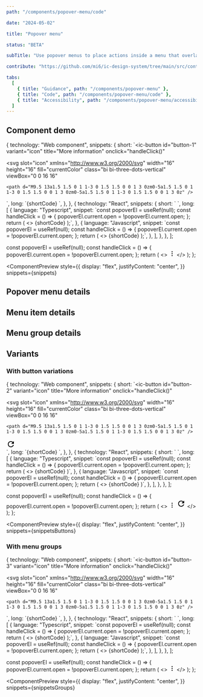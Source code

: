 ```yaml
---
path: "/components/popover-menu/code"

date: "2024-05-02"

title: "Popover menu"

status: "BETA"

subTitle: "Use popover menus to place actions inside a menu that overlays other page content when opened."

contribute: "https://github.com/mi6/ic-design-system/tree/main/src/content/structured/components/popover-menu"

tabs:
  [
    { title: "Guidance", path: "/components/popover-menu" },
    { title: "Code", path: "/components/popover-menu/code" },
    { title: "Accessibility", path: "/components/popover-menu/accessibility" },
  ]
---
```



## Component demo

  {
    technology: "Web component",
    snippets: {
      short: `<ic-button 
  id="button-1" 
  variant="icon"
  title="More information" 
  onclick="handleClick()"
>
  <svg
    slot="icon"
    xmlns="http://www.w3.org/2000/svg"
    width="16"
    height="16"
    fill="currentColor"
    class="bi bi-three-dots-vertical"
    viewBox="0 0 16 16"
  >
    <path d="M9.5 13a1.5 1.5 0 1 1-3 0 1.5 1.5 0 0 1 3 0zm0-5a1.5 1.5 0 1 1-3 0 1.5 1.5 0 0 1 3 0zm0-5a1.5 1.5 0 1 1-3 0 1.5 1.5 0 0 1 3 0z" />
  </svg>
</ic-button>
<div>
  <ic-popover-menu anchor="button-1" aria-label="popover" id="popover-menu">
    <ic-menu-item label="Copy code"></ic-menu-item>
    <ic-menu-item label="Paste code"></ic-menu-item>
    <ic-menu-item
      label="Actions"
      submenu-trigger-for="actions"
    ></ic-menu-item>
  </ic-popover-menu>
  <ic-popover-menu submenu-id="actions">
    <ic-menu-item label="Edit"></ic-menu-item>
    <ic-menu-item label="Find"></ic-menu-item>
    <ic-menu-item label="Delete" variant="destructive"></ic-menu-item>
  </ic-popover-menu>
</div>`,
      long: `{shortCode}
<script>
  var icPopover = document.querySelector("#popover-menu");
  function handleClick() {
    icPopover.open = !icPopover.open;
  }
</script>`,
    },
  },
  {
    technology: "React",
    snippets: {
      short: `<IcButton
  variant="icon"
  title="More information"
  id="button-1"
  onClick={handleClick}
>
  <SlottedSVG
    slot="icon"
    xmlns="http://www.w3.org/2000/svg"
    width="16"
    height="16"
    fill="currentColor"
    class="bi bi-three-dots-vertical"
    viewBox="0 0 16 16"
  >
    <path d="M9.5 13a1.5 1.5 0 1 1-3 0 1.5 1.5 0 0 1 3 0zm0-5a1.5 1.5 0 1 1-3 0 1.5 1.5 0 0 1 3 0zm0-5a1.5 1.5 0 1 1-3 0 1.5 1.5 0 0 1 3 0z" />
  </SlottedSVG>
</IcButton>
<IcPopoverMenu anchor="button-1" aria-label="popover" ref={popoverEl}>
  <IcMenuItem label="Copy code" />
  <IcMenuItem label="Paste code" />
  <IcMenuItem label="Actions" submenuTriggerFor="actions" />
</IcPopoverMenu>
<IcPopoverMenu submenuId="actions" aria-label="popover">
  <IcMenuItem label="Edit" />
  <IcMenuItem label="Find" />
  <IcMenuItem label="Delete" variant="destructive" />
</IcPopoverMenu>`,
      long: [
        {
          language: "Typescript",
          snippet: `const popoverEl = useRef(null);
const handleClick = () => {
  popoverEl.current.open = !popoverEl.current.open;
};
return (
  <>
    {shortCode}
  </>
);`,
        },
        {
          language: "Javascript",
          snippet: `const popoverEl = useRef(null);
const handleClick = () => {
  popoverEl.current.open = !popoverEl.current.open;
};
return (
  <>
    {shortCode}
  </>
);`,
        },
      ],
    },
  },
];

  const popoverEl = useRef(null);
  const handleClick = () => {
    popoverEl.current.open = !popoverEl.current.open;
  };
  return (
    <>
      <IcButton
        variant="icon"
        title="More information"
        id="button-1"
        onClick={handleClick}
      >
        <svg
          slot="icon"
          xmlns="http://www.w3.org/2000/svg"
          width="16"
          height="16"
          fill="currentColor"
          class="bi bi-three-dots-vertical"
          viewBox="0 0 16 16"
        >
          <path d="M9.5 13a1.5 1.5 0 1 1-3 0 1.5 1.5 0 0 1 3 0zm0-5a1.5 1.5 0 1 1-3 0 1.5 1.5 0 0 1 3 0zm0-5a1.5 1.5 0 1 1-3 0 1.5 1.5 0 0 1 3 0z" />
        </svg>
      </IcButton>
      <IcPopoverMenu anchor="button-1" aria-label="popover" ref={popoverEl}>
        <IcMenuItem label="Copy code" />
        <IcMenuItem label="Paste code" />
        <IcMenuItem label="Actions" submenuTriggerFor="actions" />
      </IcPopoverMenu>
      <IcPopoverMenu submenuId="actions" aria-label="popover">
        <IcMenuItem label="Edit" />
        <IcMenuItem label="Find" />
        <IcMenuItem label="Delete" variant="destructive" />
      </IcPopoverMenu>
    </>
  );
};

<ComponentPreview
  style={{
    display: "flex",
    justifyContent: "center",
  }}
  snippets={snippets}
>
  <DemoPopover />
</ComponentPreview>

## Popover menu details

<ComponentDetails component="ic-popover-menu" />

## Menu item details

<ComponentDetails component="ic-menu-item" />

## Menu group details

<ComponentDetails component="ic-menu-group" />

## Variants

### With button variations

  {
    technology: "Web component",
    snippets: {
      short: `<ic-button 
  id="button-2" 
  variant="icon"
  title="More information" 
  onclick="handleClick()"
>
  <svg
    slot="icon"
    xmlns="http://www.w3.org/2000/svg"
    width="16"
    height="16"
    fill="currentColor"
    class="bi bi-three-dots-vertical"
    viewBox="0 0 16 16"
  >
    <path d="M9.5 13a1.5 1.5 0 1 1-3 0 1.5 1.5 0 0 1 3 0zm0-5a1.5 1.5 0 1 1-3 0 1.5 1.5 0 0 1 3 0zm0-5a1.5 1.5 0 1 1-3 0 1.5 1.5 0 0 1 3 0z" />
  </svg>
</ic-button>
<div>
  <ic-popover-menu anchor="button-2" aria-label="popover" id="popover-menu-2">
    <ic-menu-item label="Copy" disabled="true"></ic-menu-item>
    <ic-menu-item label="Paste" keyboard-shortcut="Cmd + V"></ic-menu-item>
    <ic-menu-item label="Edit" description="This is used to edit the original."></ic-menu-item>
    <ic-menu-item label="Show/Hide" variant="toggle"></ic-menu-item>
    <ic-menu-item label="Find icons">
      <svg
        slot="icon"
        xmlns="http://www.w3.org/2000/svg"
        height="24"
        viewBox="0 0 24 24"
        width="24"
      >
        <path d="M0 0h24v24H0V0z" fill="none" />
        <path
          d="M17.65 6.35C16.2 4.9 14.21 4 12 4c-4.42 0-7.99 3.58-7.99 8s3.57 8 7.99 8c3.73 0 6.84-2.55 7.73-6h-2.08c-.82 2.33-3.04 4-5.65 4-3.31 0-6-2.69-6-6s2.69-6 6-6c1.66 0 3.14.69 4.22 1.78L13 11h7V4l-2.35 2.35z"
        />
      </svg>
    </ic-menu-item>
    <ic-menu-item label="Delete" disabled="true" variant="destructive"></ic-menu-item>
    <ic-menu-item label="Log out" variant="destructive"></ic-menu-item>
  </ic-popover-menu>
</div>`,
      long: `{shortCode}
<script>
  var icPopover = document.querySelector("#popover-menu-2");
  function handleClick() {
    icPopover.open = !icPopover.open;
  }
</script>`,
    },
  },
  {
    technology: "React",
    snippets: {
      short: `<IcButton
  variant="icon"
  title="More information"
  id="button-2"
  onClick={handleClick}
>
  <SlottedSVG
    slot="icon"
    xmlns="http://www.w3.org/2000/svg"
    width="16"
    height="16"
    fill="currentColor"
    class="bi bi-three-dots-vertical"
    viewBox="0 0 16 16"
  >
    <path d="M9.5 13a1.5 1.5 0 1 1-3 0 1.5 1.5 0 0 1 3 0zm0-5a1.5 1.5 0 1 1-3 0 1.5 1.5 0 0 1 3 0zm0-5a1.5 1.5 0 1 1-3 0 1.5 1.5 0 0 1 3 0z" />
  </SlottedSVG>
</IcButton>
<IcPopoverMenu anchor="button-2" aria-label="popover" ref={popoverEl}>
  <IcMenuItem label="Copy" disabled />
  <IcMenuItem label="Paste" keyboardShortcut="Cmd + V" />
  <IcMenuItem label="Edit" description="This is used to edit the original." />
  <IcMenuItem label="Show/Hide" variant="toggle" />
  <IcMenuItem label="Find icons">
    <SlottedSVG
      slot="icon"
      xmlns="http://www.w3.org/2000/svg"
      height="24"
      viewBox="0 0 24 24"
      width="24"
    >
      <path d="M0 0h24v24H0V0z" fill="none" />
      <path
        d="M17.65 6.35C16.2 4.9 14.21 4 12 4c-4.42 0-7.99 3.58-7.99 8s3.57 8 7.99 8c3.73 0 6.84-2.55 7.73-6h-2.08c-.82 2.33-3.04 4-5.65 4-3.31 0-6-2.69-6-6s2.69-6 6-6c1.66 0 3.14.69 4.22 1.78L13 11h7V4l-2.35 2.35z"
      />
    </SlottedSVG>
  </IcMenuItem>
  <IcMenuItem label="Delete" disabled variant="destructive" />
  <IcMenuItem label="Log out" variant="destructive" />
</IcPopoverMenu>`,
      long: [
        {
          language: "Typescript",
          snippet: `const popoverEl = useRef(null);
const handleClick = () => {
  popoverEl.current.open = !popoverEl.current.open;
};
return (
  <>
    {shortCode}
  </>
)`,
        },
        {
          language: "Javascript",
          snippet: `const popoverEl = useRef(null);
const handleClick = () => {
  popoverEl.current.open = !popoverEl.current.open;
};
return (
  <>
    {shortCode}
  </>
)`,
        },
      ],
    },
  },
];

  const popoverEl = useRef(null);
  const handleClick = () => {
    popoverEl.current.open = !popoverEl.current.open;
  };
  return (
    <>
      <IcButton
        variant="icon"
        title="More information"
        id="button-2"
        onClick={handleClick}
      >
        <svg
          slot="icon"
          xmlns="http://www.w3.org/2000/svg"
          width="16"
          height="16"
          fill="currentColor"
          class="bi bi-three-dots-vertical"
          viewBox="0 0 16 16"
        >
          <path d="M9.5 13a1.5 1.5 0 1 1-3 0 1.5 1.5 0 0 1 3 0zm0-5a1.5 1.5 0 1 1-3 0 1.5 1.5 0 0 1 3 0zm0-5a1.5 1.5 0 1 1-3 0 1.5 1.5 0 0 1 3 0z" />
        </svg>
      </IcButton>
      <IcPopoverMenu anchor="button-2" aria-label="popover" ref={popoverEl}>
        <IcMenuItem label="Copy" disabled />
        <IcMenuItem label="Paste" keyboardShortcut="Cmd + V" />
        <IcMenuItem
          label="Edit"
          description="This is used to edit the original."
        />
        <IcMenuItem label="Show/Hide" variant="toggle" />
        <IcMenuItem label="Find icons">
          <svg
            slot="icon"
            xmlns="http://www.w3.org/2000/svg"
            height="24"
            viewBox="0 0 24 24"
            width="24"
          >
            <path d="M0 0h24v24H0V0z" fill="none" />
            <path d="M17.65 6.35C16.2 4.9 14.21 4 12 4c-4.42 0-7.99 3.58-7.99 8s3.57 8 7.99 8c3.73 0 6.84-2.55 7.73-6h-2.08c-.82 2.33-3.04 4-5.65 4-3.31 0-6-2.69-6-6s2.69-6 6-6c1.66 0 3.14.69 4.22 1.78L13 11h7V4l-2.35 2.35z" />
          </svg>
        </IcMenuItem>
        <IcMenuItem label="Delete" disabled variant="destructive" />
        <IcMenuItem label="Log out" variant="destructive" />
      </IcPopoverMenu>
    </>
  );
};

<ComponentPreview
  style={{
    display: "flex",
    justifyContent: "center",
  }}
  snippets={snippetsButtons}
>
  <ButtonsPopover />
</ComponentPreview>

### With menu groups

  {
    technology: "Web component",
    snippets: {
      short: `<ic-button 
  id="button-3" 
  variant="icon"
  title="More information" 
  onclick="handleClick()"
>
  <svg
    slot="icon"
    xmlns="http://www.w3.org/2000/svg"
    width="16"
    height="16"
    fill="currentColor"
    class="bi bi-three-dots-vertical"
    viewBox="0 0 16 16"
  >
    <path d="M9.5 13a1.5 1.5 0 1 1-3 0 1.5 1.5 0 0 1 3 0zm0-5a1.5 1.5 0 1 1-3 0 1.5 1.5 0 0 1 3 0zm0-5a1.5 1.5 0 1 1-3 0 1.5 1.5 0 0 1 3 0z" />
  </svg>
</ic-button>
<div>
  <ic-popover-menu anchor="button-3" aria-label="popover" id="popover-menu-3">
    <ic-menu-group label="Edit options">
      <ic-menu-item label="Copy" disabled="true"></ic-menu-item>
      <ic-menu-item label="Paste" keyboard-shortcut="Cmd + V"></ic-menu-item>
    </ic-menu-group>
    <ic-menu-group>
      <ic-menu-item label="Format"></ic-menu-item>
      <ic-menu-item label="Help"></ic-menu-item>
    <ic-menu-group>
  </ic-popover-menu>
</div>`,
      long: `{shortCode}
<script>
  var icPopover = document.querySelector("#popover-menu-3");
  function handleClick() {
    icPopover.open = !icPopover.open;
  }
</script>`,
    },
  },
  {
    technology: "React",
    snippets: {
      short: `<IcButton
  variant="icon"
  title="More information"
  id="button-3"
  onClick={handleClick}
>
  <SlottedSVG
    slot="icon"
    xmlns="http://www.w3.org/2000/svg"
    width="16"
    height="16"
    fill="currentColor"
    class="bi bi-three-dots-vertical"
    viewBox="0 0 16 16"
  >
    <path d="M9.5 13a1.5 1.5 0 1 1-3 0 1.5 1.5 0 0 1 3 0zm0-5a1.5 1.5 0 1 1-3 0 1.5 1.5 0 0 1 3 0zm0-5a1.5 1.5 0 1 1-3 0 1.5 1.5 0 0 1 3 0z" />
  </SlottedSVG>
</IcButton>
<IcPopoverMenu anchor="button-3" aria-label="popover" ref={popoverEl}>
  <IcMenuGroup label="Edit options">
    <IcMenuItem label="Copy" disabled />
    <IcMenuItem label="Paste" keyboardShortcut="Cmd + V" />
  </IcMenuGroup>
  <IcMenuGroup>
    <IcMenuItem label="Format" />
    <IcMenuItem label="Help" />
  </IcMenuGroup>
</IcPopoverMenu>`,
      long: [
        {
          language: "Typescript",
          snippet: `const popoverEl = useRef<HTMLIcPopoverMenuElement | null>(null);
const handleClick = () => {
  popoverEl.current.open = !popoverEl.current.open;
};
return (
  <>
    {shortCode}
  </>
);`,
        },
        {
          language: "Javascript",
          snippet: `const popoverEl = useRef(null);
const handleClick = () => {
  popoverEl.current.open = !popoverEl.current.open;
};
return (
  <>
    {shortCode}
  </>
);`,
        },
      ],
    },
  },
];

  const popoverEl = useRef(null);
  const handleClick = () => {
    popoverEl.current.open = !popoverEl.current.open;
  };
  return (
    <>
      <IcButton
        variant="icon"
        title="More information"
        id="button-3"
        onClick={handleClick}
      >
        <svg
          slot="icon"
          xmlns="http://www.w3.org/2000/svg"
          width="16"
          height="16"
          fill="currentColor"
          class="bi bi-three-dots-vertical"
          viewBox="0 0 16 16"
        >
          <path d="M9.5 13a1.5 1.5 0 1 1-3 0 1.5 1.5 0 0 1 3 0zm0-5a1.5 1.5 0 1 1-3 0 1.5 1.5 0 0 1 3 0zm0-5a1.5 1.5 0 1 1-3 0 1.5 1.5 0 0 1 3 0z" />
        </svg>
      </IcButton>
      <IcPopoverMenu anchor="button-3" aria-label="popover" ref={popoverEl}>
        <IcMenuGroup label="Edit options">
          <IcMenuItem label="Copy" disabled />
          <IcMenuItem label="Paste" keyboardShortcut="Cmd + V" />
        </IcMenuGroup>
        <IcMenuGroup>
          <IcMenuItem label="Format" />
          <IcMenuItem label="Help" />
        </IcMenuGroup>
      </IcPopoverMenu>
    </>
  );
};

<ComponentPreview
  style={{
    display: "flex",
    justifyContent: "center",
  }}
  snippets={snippetsGroups}
>
  <GroupsPopover />
</ComponentPreview>
